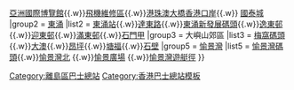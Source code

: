 {{Navbox
|name        = 香港離島區巴士總站列表
|title       = [[離島區]][[香港巴士總站|巴士總站]]列表
|bodystyle   = background: #f9f9f9;
|liststyle   = text-align: left;%;
|groupstyle  = background: #ececec; text-align: center; width: 15%;;
|belowstyle  = text-align: center;;
|oddstyle    = background: #f9f9f9;
|evenstyle   = background: #f9f9f9;
|state       = collapsed
|group1      = [[香港國際機場|機場]]、[[港珠澳大橋香港口岸]]
|list1       = [[機場（地面運輸中心）巴士總站|地面運輸中心]]{{.w}}[[機場博覽館總站|亞洲國際博覽館]]{{.w}}[[飛機維修區]]{{.w}}[[港珠澳大橋香港口岸公共運輸交匯處|港珠澳大橋香港口岸]]{{.w}} [[國泰城]]
|group2      = [[東涌 (香港)|東涌]]
|list2       = [[東涌站巴士總站|東涌站]]{{.w}}[[東涌達東路巴士總站|達東路]]{{.w}}[[東涌新發展碼頭巴士總站|東涌新發展碼頭]]{{.w}}[[逸東邨公共交通總站|逸東邨]]{{.w}}[[迎東邨]]{{.w}}[[滿東邨巴士總站|滿東邨]]{{.w}}[[石門甲]]
|group3      = 大嶼山郊區
|list3       = [[梅窩碼頭]]{{.w}}[[大澳巴士總站|大澳]]{{.w}}[[昂坪]]{{.w}}[[塘福]]{{.w}}[[石壁 (香港)|石壁]]
|group5      = [[愉景灣]]
|list5       = [[愉景灣碼頭]]{{.w}}[[愉景灣北]] {{.w}}[[愉景廣場]]  {{.w}}[[愉景灣遊艇徑]]
}}<includeonly>[[Category:離島區巴士總站]]
</includeonly><noinclude>[[Category:香港巴士總站模板]]